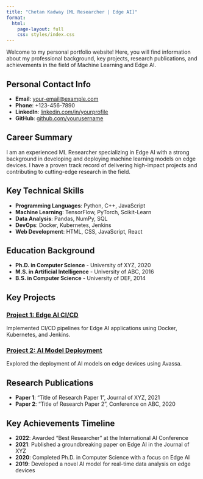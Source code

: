 ```yaml
---
title: "Chetan Kadway [ML Researcher | Edge AI]"
format: 
  html:
    page-layout: full
    css: styles/index.css
---
```


Welcome to my personal portfolio website! Here, you will find information about my professional background, key projects, research publications, and achievements in the field of Machine Learning and Edge AI.

## Personal Contact Info
::: {.callout-note appearance="simple" icon=false}
- **Email**: [your-email@example.com](mailto:your-email@example.com)
- **Phone**: +123-456-7890
- **LinkedIn**: [linkedin.com/in/yourprofile](https://linkedin.com/in/yourprofile)
- **GitHub**: [github.com/yourusername](https://github.com/yourusername)
:::

## Career Summary
::: {.callout-important appearance="simple" icon=false}
I am an experienced ML Researcher specializing in Edge AI with a strong background in developing and deploying machine learning models on edge devices. I have a proven track record of delivering high-impact projects and contributing to cutting-edge research in the field.
:::

## Key Technical Skills
::: {.callout-tip appearance="simple" icon=false}
- **Programming Languages**: Python, C++, JavaScript
- **Machine Learning**: TensorFlow, PyTorch, Scikit-Learn
- **Data Analysis**: Pandas, NumPy, SQL
- **DevOps**: Docker, Kubernetes, Jenkins
- **Web Development**: HTML, CSS, JavaScript, React
:::

## Education Background
::: {.callout-note appearance="simple" icon=false}
- **Ph.D. in Computer Science** - University of XYZ, 2020
- **M.S. in Artificial Intelligence** - University of ABC, 2016
- **B.S. in Computer Science** - University of DEF, 2014
:::

## Key Projects
::: {.grid}
::: {.g-col-6 .border .rounded .p-3 .bg-light}
### [Project 1: Edge AI CI/CD](projects/P001-edge-AI-CICD/P001.qmd)
Implemented CI/CD pipelines for Edge AI applications using Docker, Kubernetes, and Jenkins.
:::
::: {.g-col-6 .border .rounded .p-3 .bg-light}
### [Project 2: AI Model Deployment](projects/P002-edge-AI-CICD/P002.qmd)
Explored the deployment of AI models on edge devices using Avassa.
:::
:::

## Research Publications
::: {.callout-note appearance="simple" icon=false}
- **Paper 1**: "Title of Research Paper 1", Journal of XYZ, 2021
- **Paper 2**: "Title of Research Paper 2", Conference on ABC, 2020
:::

## Key Achievements Timeline
::: {.callout-tip appearance="simple" icon=false}
- **2022**: Awarded "Best Researcher" at the International AI Conference
- **2021**: Published a groundbreaking paper on Edge AI in the Journal of XYZ
- **2020**: Completed Ph.D. in Computer Science with a focus on Edge AI
- **2019**: Developed a novel AI model for real-time data analysis on edge devices
:::